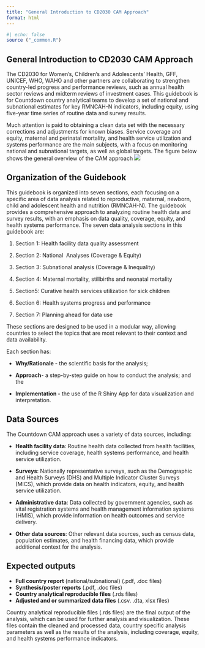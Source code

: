```yaml
---
title: "General Introduction to CD2030 CAM Approach"
format: html
---
```


```r
#| echo: false
source ("_common.R")
```

## General Introduction to CD2030 CAM Approach

The CD2030 for Women’s, Children’s and Adolescents’ Health, GFF, UNICEF, WHO, WAHO and other partners are collaborating to strengthen country-led progress and performance reviews, such as annual health sector reviews and midterm reviews of investment cases. This guidebook is for Countdown country analytical teams to develop a set of national and subnational estimates for key RMNCAH-N indicators, including equity, using five-year time series of routine data and survey results.

Much attention is paid to obtaining a clean data set with the necessary corrections and adjustments for known biases. Service coverage and equity, maternal and perinatal mortality, and health service utilization and systems performance are the main subjects, with a focus on monitoring national and subnational targets, as well as global targets. The figure below shows the general overview of the CAM approach ![](images/0-overview_cam.png)

## Organization of the Guidebook

This guidebook is organized into seven sections, each focusing on a specific area of data analysis related to reproductive, maternal, newborn, child and adolescent health and nutrition (RMNCAH-N). The guidebook provides a comprehensive approach to analyzing routine health data and survey results, with an emphasis on data quality, coverage, equity, and health systems performance. The seven data analysis sections in this guidebook are:

1.  Section 1: Health facility data quality assessment

2.  Section 2: National  Analyses (Coverage & Equity)

3.  Section 3: Subnational analysis (Coverage & Inequality)

4.  Section 4: Maternal mortality, stillbirths and neonatal mortality

5.  Section5: Curative health services utilization for sick children

6.  Section 6: Health systems progress and performance

7.  Section 7: Planning ahead for data use

These sections are designed to be used in a modular way, allowing countries to select the topics that are most relevant to their context and data availability.

Each section has:

-   **Why/Rationale -** the scientific basis for the analysis;

-   **Approach**- a step-by-step guide on how to conduct the analysis; and the

-   **Implementation -** the use of the R Shiny App for data visualization and interpretation.

## Data Sources

The Countdown CAM approach uses a variety of data sources, including:

-   **Health facility data**: Routine health data collected from health facilities, including service coverage, health systems performance, and health service utilization.

-   **Surveys**: Nationally representative surveys, such as the Demographic and Health Surveys (DHS) and Multiple Indicator Cluster Surveys (MICS), which provide data on health indicators, equity, and health service utilization.

-   **Administrative data**: Data collected by government agencies, such as vital registration systems and health management information systems (HMIS), which provide information on health outcomes and service delivery.

-   **Other data sources**: Other relevant data sources, such as census data, population estimates, and health financing data, which provide additional context for the analysis.

## Expected outputs

-   **Full country report** (national/subnational) (.pdf, .doc files)
-   **Synthesis/poster reports** (.pdf, .doc files)
-   **Country analytical reproducible files** (.rds files)
-   **Adjusted and or summarized data files** (.csv. .dta, xlsx files)

Country analytical reproducible files (.rds files) are the final output of the analysis, which can be used for further analysis and visualization. These files contain the cleaned and processed data, country specific analysis parameters as well as the results of the analysis, including coverage, equity, and health systems performance indicators.
